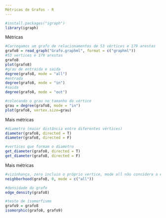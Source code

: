 ```yaml
---
Métricas de Grafos - R
---
```

```r
#install.packages("igraph")
library(igraph)
```
Métricas
```r
#Carregamos um grafo de relacionamentos de 53 vértices e 179 arestas
grafo8 = read_graph("Grafo.graphml", format = c("graphml"))
#53 vertices e 179 arestas
grafo8
plot(grafo8)
#grau de entraida e saida
degree(grafo8, mode = "all")
#entrada
degree(grafo8, mode = "in")
#saida
degree(grafo8, mode = "out")

#colocando o grau no tamanho do vértice
grau = degree(grafo8, mode = "in")
plot(grafo8, vertex.size=grau)
```
Mais métricas
```r
#diametro (maior distância entre diferentes vértices)
diameter(grafo8, directed = T)
diameter(grafo8, directed = F)

#vertices que formam o diametro
get_diameter(grafo8, directed = T)
get_diameter(grafo8, directed = F)
```
Mais métricas
```r
#vizinhança, zero incluio o próprio vertice, mode all não considera a direção
neighborhood(grafo8, 0, mode = c("all"))

#densidade do grafo
edge_density(grafo8)

#teste de isomorfismo
grafo9 = grafo8
isomorphic(grafo8, grafo9)
```

